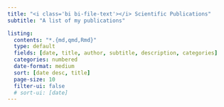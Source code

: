 ```yaml
---
title: "<i class='bi bi-file-text'></i> Scientific Publications"
subtitle: "A list of my publications"

listing:
  contents: "*.{md,qmd,Rmd}"
  type: default
  fields: [date, title, author, subtitle, description, categories]
  categories: numbered
  date-format: medium
  sort: [date desc, title]
  page-size: 10
  filter-ui: false
  # sort-ui: [date]
---
```



